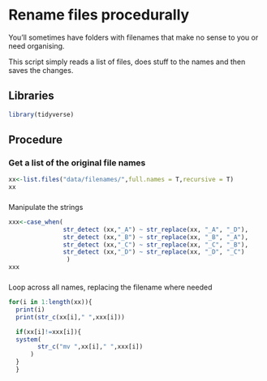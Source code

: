 # Rename files procedurally

You'll sometimes have folders with filenames that make no sense to you or need organising.

This script simply reads a list of files, does stuff to the names and then saves the changes.

## Libraries

```r
library(tidyverse)
```

## Procedure

### Get a list of the original file names

```r
xx<-list.files("data/filenames/",full.names = T,recursive = T)
xx
```

### 
Manipulate the strings

```r
xxx<-case_when(
               str_detect (xx,"_A") ~ str_replace(xx, "_A", "_D"),
               str_detect (xx,"_B") ~ str_replace(xx, "_B", "_A"),
               str_detect (xx,"_C") ~ str_replace(xx, "_C", "_B"),
               str_detect (xx,"_D") ~ str_replace(xx, "_D", "_C")
                )
xxx
```

### 
Loop across all names, replacing the filename where needed

```r

for(i in 1:length(xx)){
  print(i)
  print(str_c(xx[i]," ",xxx[i]))

  if(xx[i]!=xxx[i]){
  system(
        str_c("mv ",xx[i]," ",xxx[i])
      )
  }
  }



```

### 

